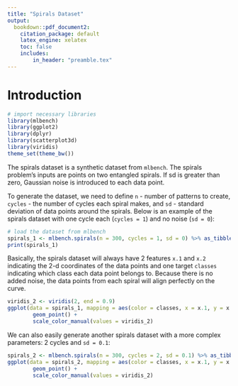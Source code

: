 ```yaml
---
title: "Spirals Dataset"
output:
  bookdown::pdf_document2:
    citation_package: default
    latex_engine: xelatex
    toc: false
    includes:
        in_header: "preamble.tex"
---
```


# Introduction
```r
# import necessary libraries
library(mlbench)
library(ggplot2)
library(dplyr)
library(scatterplot3d)
library(viridis)
theme_set(theme_bw())
```
The spirals dataset is a synthetic dataset from `mlbench`. The spirals problem's inputs are points on two entangled spirals. If sd is greater than zero, Gaussian noise is introduced to each data point.

To generate the dataset, we need to define `n` - number of patterns to create, `cycles` - the number of cycles each spiral makes, and `sd` - standard deviation of data points around the spirals. Below is an example of the spirals dataset with one cycle each (`cycles = 1`) and no noise (`sd = 0`):

```r
# load the dataset from mlbench
spirals_1 <- mlbench.spirals(n = 300, cycles = 1, sd = 0) %>% as_tibble()
print(spirals_1)
```
Basically, the spirals dataset will always have 2 features `x.1` and `x.2` indicating the 2-d coordinates of the data points and one target `classes` indicating which class each data point belongs to. Because there is no added noise, the data points from each spiral will align perfectly on the curve.
```r
viridis_2 <- viridis(2, end = 0.9)
ggplot(data = spirals_1, mapping = aes(color = classes, x = x.1, y = x.2)) +
        geom_point() +
        scale_color_manual(values = viridis_2)
```

We can also easily generate another spirals dataset with a more complex parameters: 2 cycles and `sd = 0.1`:

```r
spirals_2 <- mlbench.spirals(n = 300, cycles = 2, sd = 0.1) %>% as_tibble()
ggplot(data = spirals_2, mapping = aes(color = classes, x = x.1, y = x.2)) +
        geom_point() +
        scale_color_manual(values = viridis_2)
```
